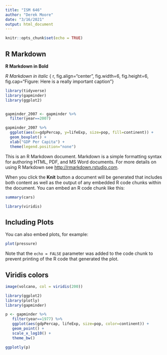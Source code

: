 ---
title: "ISM 646"
author: "Derek Moore"
date: "3/16/2021"
output: html_document
---

```{r setup, include=FALSE}
knitr::opts_chunk$set(echo = TRUE)
```

## R Markdown

**R Markdown in Bold **

*R Markdown in italic*
{ r, fig.align="center", fig.width=6, fig.height=6, fig.cap="Figure: Here is a really important caption"}


```{r plot, echo=FALSE}


library(tidyverse)
library(gapminder)
library(ggplot2)


gapminder_2007 <- gapminder %>%
  filter(year==2007)

gapminder_2007 %>%
  ggplot(aes(x=gdpPercap, y=lifeExp, size=pop, fill=continent)) +
  geom_boxplot() +
  xlab("GDP Per Capita") +
  theme(legend.position="none")

```

This is an R Markdown document. Markdown is a simple formatting syntax for authoring HTML, PDF, and MS Word documents. For more details on using R Markdown see <http://rmarkdown.rstudio.com>.

When you click the **Knit** button a document will be generated that includes both content as well as the output of any embedded R code chunks within the document. You can embed an R code chunk like this:

```{r cars}

summary(cars)

```

```{r include=FALSE}

library(viridis)

```

## Including Plots

You can also embed plots, for example:

```{r pressure, echo=FALSE}
plot(pressure)
```

Note that the `echo = FALSE` parameter was added to the code chunk to prevent printing of the R code that generated the plot.

## Viridis colors

```{r}
image(volcano, col = viridis(200))

```

```{r gapfinder, echo=TRUE}

library(ggplot2)
library(plotly)
library(gapminder)

p <- gapminder %>%
   filter(year==1977) %>%
   ggplot(aes(gdpPercap, lifeExp, size=pop, color=continent)) +
   geom_point() +
   scale_x_log10() +
   theme_bw()

ggplotly(p)

```


